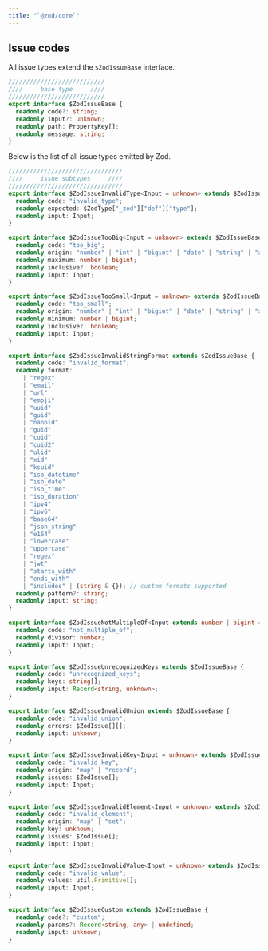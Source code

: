 ```yaml
---
title: "`@zod/core`"
---
```


## Issue codes

All issue types extend the `$ZodIssueBase` interface.
```ts
///////////////////////////
////     base type     ////
///////////////////////////
export interface $ZodIssueBase {
  readonly code?: string;
  readonly input?: unknown;
  readonly path: PropertyKey[];
  readonly message: string;
}
```

Below is the list of all issue types emitted by Zod.

```ts
////////////////////////////////
////     issue subtypes     ////
////////////////////////////////
export interface $ZodIssueInvalidType<Input = unknown> extends $ZodIssueBase {
  readonly code: "invalid_type";
  readonly expected: $ZodType["_zod"]["def"]["type"];
  readonly input: Input;
}

export interface $ZodIssueTooBig<Input = unknown> extends $ZodIssueBase {
  readonly code: "too_big";
  readonly origin: "number" | "int" | "bigint" | "date" | "string" | "array" | "set" | "file" | (string & {});
  readonly maximum: number | bigint;
  readonly inclusive?: boolean;
  readonly input: Input;
}

export interface $ZodIssueTooSmall<Input = unknown> extends $ZodIssueBase {
  readonly code: "too_small";
  readonly origin: "number" | "int" | "bigint" | "date" | "string" | "array" | "set" | "file" | (string & {});
  readonly minimum: number | bigint;
  readonly inclusive?: boolean;
  readonly input: Input;
}

export interface $ZodIssueInvalidStringFormat extends $ZodIssueBase {
  readonly code: "invalid_format";
  readonly format: 
    | "regex"
    | "email"
    | "url"
    | "emoji"
    | "uuid"
    | "guid"
    | "nanoid"
    | "guid"
    | "cuid"
    | "cuid2"
    | "ulid"
    | "xid"
    | "ksuid"
    | "iso_datetime"
    | "iso_date"
    | "iso_time"
    | "iso_duration"
    | "ipv4"
    | "ipv6"
    | "base64"
    | "json_string"
    | "e164"
    | "lowercase"
    | "uppercase"
    | "regex"
    | "jwt"
    | "starts_with"
    | "ends_with"
    | "includes" | (string & {}); // custom formats supported
  readonly pattern?: string;
  readonly input: string;
}

export interface $ZodIssueNotMultipleOf<Input extends number | bigint = number | bigint> extends $ZodIssueBase {
  readonly code: "not_multiple_of";
  readonly divisor: number;
  readonly input: Input;
}

export interface $ZodIssueUnrecognizedKeys extends $ZodIssueBase {
  readonly code: "unrecognized_keys";
  readonly keys: string[];
  readonly input: Record<string, unknown>;
}

export interface $ZodIssueInvalidUnion extends $ZodIssueBase {
  readonly code: "invalid_union";
  readonly errors: $ZodIssue[][];
  readonly input: unknown;
}

export interface $ZodIssueInvalidKey<Input = unknown> extends $ZodIssueBase {
  readonly code: "invalid_key";
  readonly origin: "map" | "record";
  readonly issues: $ZodIssue[];
  readonly input: Input;
}

export interface $ZodIssueInvalidElement<Input = unknown> extends $ZodIssueBase {
  readonly code: "invalid_element";
  readonly origin: "map" | "set";
  readonly key: unknown;
  readonly issues: $ZodIssue[];
  readonly input: Input;
}

export interface $ZodIssueInvalidValue<Input = unknown> extends $ZodIssueBase {
  readonly code: "invalid_value";
  readonly values: util.Primitive[];
  readonly input: Input;
}

export interface $ZodIssueCustom extends $ZodIssueBase {
  readonly code?: "custom";
  readonly params?: Record<string, any> | undefined;
  readonly input: unknown;
}
```
